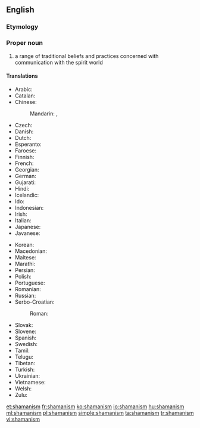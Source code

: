 {{wikipedia}}
==English==

===Etymology===
{{suffix|shaman|ism|lang=en}}

===Proper noun===
{{en-noun|~}}

# a range of traditional beliefs and practices concerned with communication with the spirit world

====Translations====
{{trans-top|range of traditional beliefs}}
* Arabic: {{t-needed|ar}}
* Catalan: {{t|ca|xamanisme|m}}
* Chinese:
*: Mandarin: {{t+|cmn|薩滿教|sc=Hani}}, {{t+|cmn|萨满教|tr=sàmǎnjiào|sc=Hani}}
* Czech: {{t|cs|šamanismus|m}}
* Danish: {{t|da|shamanisme|c}}
* Dutch: {{t-needed|nl}}
* Esperanto: {{t-needed|eo}}
* Faroese: {{t|fo|shamanisma|f}}
* Finnish: {{t+|fi|šamanismi}}
* French: {{t+|fr|chamanisme|m}}
* Georgian: {{t-needed|ka}}
* German: {{t+|de|Schamanismus|m}}
* Gujarati: {{t-needed|gu}}
* Hindi: {{t-needed|hi}}
* Icelandic: {{t-needed|is}}
* Ido: {{t-needed|io}}
* Indonesian: {{t-needed|id}}
* Irish: {{t-needed|ga}}
* Italian: {{t|it|sciamanesimo|m}}
* Japanese: {{t-needed|ja}}
* Javanese: {{t-needed|jv}}
{{trans-mid}}
* Korean: {{t-needed|ko}}
* Macedonian: {{t-needed|mk}}
* Maltese: {{t-needed|mt}}
* Marathi: {{t-needed|mr}}
* Persian: {{t-needed|fa}}
* Polish: {{t|pl|szamanizm|m}}
* Portuguese: {{t-needed|pt}}
* Romanian: {{t-needed|ro}}
* Russian: {{t-needed|ru}}
* Serbo-Croatian:
*: Roman: {{t|sh|šamanizam|m}}
* Slovak: {{t-needed|sk}}
* Slovene: {{t-needed|sl}}
* Spanish: {{t|es|chamanismo|m}}
* Swedish: {{t-needed|sv}}
* Tamil: {{t-needed|ta}}
* Telugu: {{t-needed|te}}
* Tibetan: {{t-needed|bo}}
* Turkish: {{t+|tr|şamanizm}}
* Ukrainian: {{t-needed|uk}}
* Vietnamese: {{t-needed|vi}}
* Welsh: {{t-needed|cy}}
* Zulu: {{t-needed|zu}}
{{trans-bottom}}

[[et:shamanism]]
[[fr:shamanism]]
[[ko:shamanism]]
[[io:shamanism]]
[[hu:shamanism]]
[[ml:shamanism]]
[[pl:shamanism]]
[[simple:shamanism]]
[[ta:shamanism]]
[[tr:shamanism]]
[[vi:shamanism]]